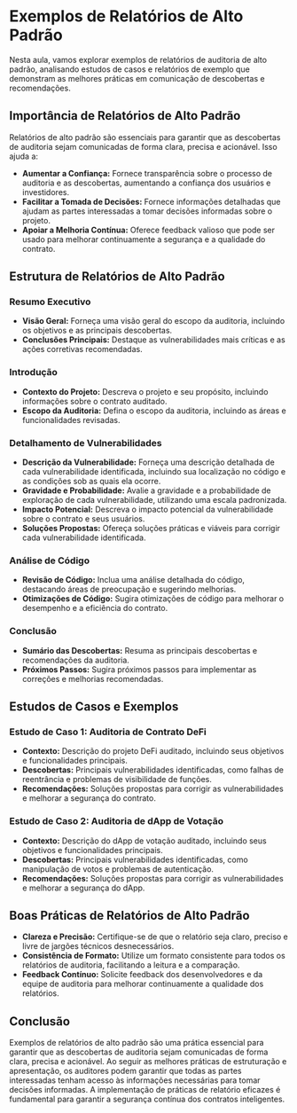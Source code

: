 # Exemplos de Relatórios de Alto Padrão

Nesta aula, vamos explorar exemplos de relatórios de auditoria de alto padrão, analisando estudos de casos e relatórios de exemplo que demonstram as melhores práticas em comunicação de descobertas e recomendações.

## Importância de Relatórios de Alto Padrão

Relatórios de alto padrão são essenciais para garantir que as descobertas de auditoria sejam comunicadas de forma clara, precisa e acionável. Isso ajuda a:

- **Aumentar a Confiança:** Fornece transparência sobre o processo de auditoria e as descobertas, aumentando a confiança dos usuários e investidores.
- **Facilitar a Tomada de Decisões:** Fornece informações detalhadas que ajudam as partes interessadas a tomar decisões informadas sobre o projeto.
- **Apoiar a Melhoria Contínua:** Oferece feedback valioso que pode ser usado para melhorar continuamente a segurança e a qualidade do contrato.

## Estrutura de Relatórios de Alto Padrão

### Resumo Executivo

- **Visão Geral:** Forneça uma visão geral do escopo da auditoria, incluindo os objetivos e as principais descobertas.
- **Conclusões Principais:** Destaque as vulnerabilidades mais críticas e as ações corretivas recomendadas.

### Introdução

- **Contexto do Projeto:** Descreva o projeto e seu propósito, incluindo informações sobre o contrato auditado.
- **Escopo da Auditoria:** Defina o escopo da auditoria, incluindo as áreas e funcionalidades revisadas.

### Detalhamento de Vulnerabilidades

- **Descrição da Vulnerabilidade:** Forneça uma descrição detalhada de cada vulnerabilidade identificada, incluindo sua localização no código e as condições sob as quais ela ocorre.
- **Gravidade e Probabilidade:** Avalie a gravidade e a probabilidade de exploração de cada vulnerabilidade, utilizando uma escala padronizada.
- **Impacto Potencial:** Descreva o impacto potencial da vulnerabilidade sobre o contrato e seus usuários.
- **Soluções Propostas:** Ofereça soluções práticas e viáveis para corrigir cada vulnerabilidade identificada.

### Análise de Código

- **Revisão de Código:** Inclua uma análise detalhada do código, destacando áreas de preocupação e sugerindo melhorias.
- **Otimizações de Código:** Sugira otimizações de código para melhorar o desempenho e a eficiência do contrato.

### Conclusão

- **Sumário das Descobertas:** Resuma as principais descobertas e recomendações da auditoria.
- **Próximos Passos:** Sugira próximos passos para implementar as correções e melhorias recomendadas.

## Estudos de Casos e Exemplos

### Estudo de Caso 1: Auditoria de Contrato DeFi

- **Contexto:** Descrição do projeto DeFi auditado, incluindo seus objetivos e funcionalidades principais.
- **Descobertas:** Principais vulnerabilidades identificadas, como falhas de reentrância e problemas de visibilidade de funções.
- **Recomendações:** Soluções propostas para corrigir as vulnerabilidades e melhorar a segurança do contrato.

### Estudo de Caso 2: Auditoria de dApp de Votação

- **Contexto:** Descrição do dApp de votação auditado, incluindo seus objetivos e funcionalidades principais.
- **Descobertas:** Principais vulnerabilidades identificadas, como manipulação de votos e problemas de autenticação.
- **Recomendações:** Soluções propostas para corrigir as vulnerabilidades e melhorar a segurança do dApp.

## Boas Práticas de Relatórios de Alto Padrão

- **Clareza e Precisão:** Certifique-se de que o relatório seja claro, preciso e livre de jargões técnicos desnecessários.
- **Consistência de Formato:** Utilize um formato consistente para todos os relatórios de auditoria, facilitando a leitura e a comparação.
- **Feedback Contínuo:** Solicite feedback dos desenvolvedores e da equipe de auditoria para melhorar continuamente a qualidade dos relatórios.

## Conclusão

Exemplos de relatórios de alto padrão são uma prática essencial para garantir que as descobertas de auditoria sejam comunicadas de forma clara, precisa e acionável. Ao seguir as melhores práticas de estruturação e apresentação, os auditores podem garantir que todas as partes interessadas tenham acesso às informações necessárias para tomar decisões informadas. A implementação de práticas de relatório eficazes é fundamental para garantir a segurança contínua dos contratos inteligentes.

